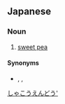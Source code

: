==Japanese==
{{ja-kanjitab|じゃ|こう|えん|どう|yomi=o}}

===Noun===
{{ja-noun|じゃこうえんどう|ジャコウエンドウ}}

# [[sweet pea]]

====Synonyms====
* {{ja-r|香豌豆|かおりえんどう}}, {{ja-r|麝香連理草|じゃこうれんりそう}}, {{ja-r|スイートピー}}

[[Category:ja:Flowers|しゃこうえんどう']]